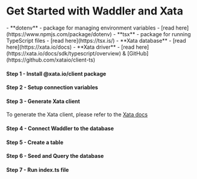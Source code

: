 
<Breadcrumbs/>

# Get Started with Waddler and Xata

<Prerequisites>
  - **dotenv** - package for managing environment variables - [read here](https://www.npmjs.com/package/dotenv)
  - **tsx** - package for running TypeScript files - [read here](https://tsx.is/)
  - **Xata database** - [read here](https://xata.io/docs)
  - **Xata driver** - [read here](https://xata.io/docs/sdk/typescript/overview) & [GitHub](https://github.com/xataio/client-ts)
</Prerequisites>

<FileStructure/>

#### Step 1 - Install **@xata.io/client** package
<InstallPackages lib='@xata.io/client'/>

#### Step 2 - Setup connection variables

<SetupEnv env_variable='DATABASE_URL' />

#### Step 3 - Generate Xata client

To generate the Xata client, please refer to the [Xata docs](https://xata.io/docs/getting-started/installation)

#### Step 4 - Connect Waddler to the database

<ConnectXata/>

#### Step 5 - Create a table

<CreateTable />

#### Step 6 - Seed and Query the database

<QueryXata />

#### Step 7 - Run index.ts file

<RunFile/>
